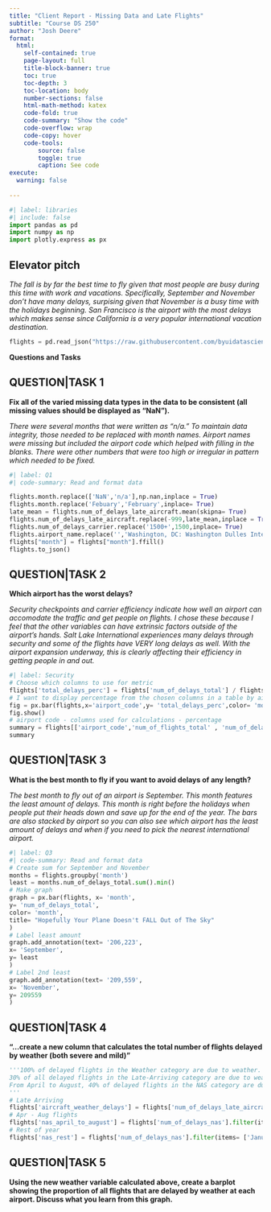 ```yaml
---
title: "Client Report - Missing Data and Late Flights"
subtitle: "Course DS 250"
author: "Josh Deere"
format:
  html:
    self-contained: true
    page-layout: full
    title-block-banner: true
    toc: true
    toc-depth: 3
    toc-location: body
    number-sections: false
    html-math-method: katex
    code-fold: true
    code-summary: "Show the code"
    code-overflow: wrap
    code-copy: hover
    code-tools:
        source: false
        toggle: true
        caption: See code
execute: 
  warning: false
    
---
```


```python
#| label: libraries
#| include: false
import pandas as pd
import numpy as np
import plotly.express as px
```


## Elevator pitch

_The fall is by far the best time to fly given that most people are busy during this time with work and vacations. Specifically, September and November don't have many delays, surpising given that November is a busy time with the holidays beginning. San Francisco is the airport with the most delays which makes sense since California is a very popular international vacation destination._

```python
flights = pd.read_json("https://raw.githubusercontent.com/byuidatascience/data4missing/master/data-raw/flights_missing/flights_missing.json")
```

__Questions and Tasks__

## QUESTION|TASK 1

__Fix all of the varied missing data types in the data to be consistent (all missing values should be displayed as “NaN”).__

_There were several months that were written as "n/a." To maintain data integrity, those needed to be replaced with month names. Airport names were missing but included the airport code which helped with filling in the blanks. There were other numbers that were too high or irregular in pattern which needed to be fixed._

```python
#| label: Q1
#| code-summary: Read and format data

flights.month.replace(['NaN','n/a'],np.nan,inplace = True)
flights.month.replace('Febuary','February',inplace= True)
late_mean = flights.num_of_delays_late_aircraft.mean(skipna= True)
flights.num_of_delays_late_aircraft.replace(-999,late_mean,inplace = True)
flights.num_of_delays_carrier.replace('1500+',1500,inplace= True)
flights.airport_name.replace('','Washington, DC: Washington Dulles International',inplace= True)
flights["month"] = flights["month"].ffill()
flights.to_json()
```

## QUESTION|TASK 2

__Which airport has the worst delays?__

_Security checkpoints and carrier efficiency indicate how well an airport can accomodate the traffic and get people on flights. I chose these because I feel that the other variables can have extrinsic factors outside of the airport's hands. Salt Lake International experiences many delays through security and some of the flights have VERY long delays as well. With the airport expansion underway, this is clearly affecting their efficiency in getting people in and out._

```python
#| label: Security
# Choose which columns to use for metric 
flights['total_delays_perc'] = flights['num_of_delays_total'] / flights['num_of_flights_total']
# I want to display percentage from the chosen columns in a table by airport code
fig = px.bar(flights,x='airport_code',y= 'total_delays_perc',color= 'month')
fig.show()
# airport code - columns used for calculations - percentage
summary = flights[['airport_code','num_of_flights_total' , 'num_of_delays_total','total_delays_perc']]
summary

```

## QUESTION|TASK 3

__What is the best month to fly if you want to avoid delays of any length?__

_The best month to fly out of an airport is September. This month features the least amount of delays. This month is right before the holidays when people put their heads down and save up for the end of the year. The bars are also stacked by airport so you can also see which airport has the least amount of delays and when if you need to pick the nearest international airport._

```python
#| label: Q3
#| code-summary: Read and format data
# Create sum for September and November
months = flights.groupby('month')
least = months.num_of_delays_total.sum().min()
# Make graph
graph = px.bar(flights, x= 'month', 
y= 'num_of_delays_total', 
color= 'month', 
title= "Hopefully Your Plane Doesn't FALL Out of The Sky"
)
# Label least amount
graph.add_annotation(text= '206,223',
x= 'September', 
y= least
)
# Label 2nd least
graph.add_annotation(text= '209,559',
x= 'November', 
y= 209559
)
```

## QUESTION|TASK 4

__"...create a new column that calculates the total number of flights delayed by weather (both severe and mild)"__

```python
'''100% of delayed flights in the Weather category are due to weather. 
30% of all delayed flights in the Late-Arriving category are due to weather.
From April to August, 40% of delayed flights in the NAS category are due to weather. The rest of the months, the proportion rises to 65%.
'''
# Late Arriving
flights['aircraft_weather_delays'] = flights['num_of_delays_late_aircraft'].multiply(0.3).round(0)
# Apr - Aug flights
flights['nas_april_to_august'] = flights['num_of_delays_nas'].filter(items= ['April','May','June','July','August']).multiply(0.4).round(0) 
# Rest of year
flights['nas_rest'] = flights['num_of_delays_nas'].filter(items= ['January','February','March','September','October','November','December']).multiply(0.65).round(0)


```


## QUESTION|TASK 5

__Using the new weather variable calculated above, create a barplot showing the proportion of all flights that are delayed by weather at each airport. Discuss what you learn from this graph.__

